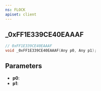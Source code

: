 ```yaml
---
ns: FLOCK
apiset: client
---
```

## _0xFF1E339CE40EAAAF

```c
// 0xFF1E339CE40EAAAF
void _0xFF1E339CE40EAAAF(Any p0, Any p1);
```


## Parameters
* **p0**:
* **p1**: